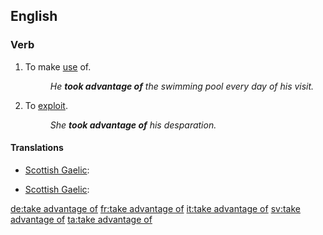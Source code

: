 ==English==

===Verb===
{{infl|en|verb|head=to [[take advantage]] [[of]]}}
# To make [[use]] of.
#: ''He '''took advantage of''' the swimming pool every day of his visit.''
# To [[exploit]].
#: ''She '''took advantage of''' his desparation.''

====Translations====
{{trans-top|make use of}}
* [[Scottish Gaelic]]: {{t-|gd|gabh brath air|xs=Scottish Gaelic}}
{{trans-mid}}
{{trans-bottom}}

{{trans-top|exploit}}
* [[Scottish Gaelic]]: {{t-|gd|gabh brath air|xs=Scottish Gaelic}}
{{trans-mid}}
{{trans-bottom}}

[[de:take advantage of]]
[[fr:take advantage of]]
[[it:take advantage of]]
[[sv:take advantage of]]
[[ta:take advantage of]]